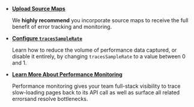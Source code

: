- **[Upload Source Maps](/platforms/javascript/sourcemaps/)**

  We **highly recommend** you incorporate source maps to receive the full benefit of error tracking and monitoring.

- **[Configure `tracesSampleRate`](/platforms/javascript/configuration/filtering/)**

  Learn how to reduce the volume of performance data captured, or disable it entirely, by changing `tracesSampleRate` to a value between 0 and 1.

- **[Learn More About Performance Monitoring](/product/performance/)**

  Performance monitoring gives your team full-stack visibility to trace slow-loading pages back to its API call as well as surface all related errorsand resolve bottlenecks.
